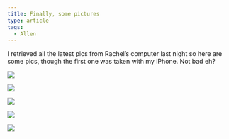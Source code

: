 ```yaml
---
title: Finally, some pictures
type: article
tags:
  - Allen
---
```


I retrieved all the latest pics from Rachel’s computer last night so here are some pics, though the first one was taken with my iPhone. Not bad eh?

![](/myblogpics/rachel-allen-iphone001.jpg)

![](/myblogpics/DSCN2164.jpg)

![](/myblogpics/DSCN2235.jpg)

![](/myblogpics/DSCN2238.jpg)

![](/myblogpics/DSCN2290.jpg)
